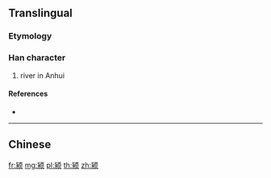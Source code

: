 {{character info/new}}
{{also|潁}}
==Translingual==

===Etymology===
{{Han simp|潁|f=頁|t=页}}

===Han character===
{{Han char|rn=181|rad=页|as=06|sn=12|four=|canj=PEMBO}}

# river in Anhui

====References====
* {{Han ref|kx=1410.451|hdz=74369.080|uh=988D|ud=39053}}

----

==Chinese==
{{zh-see|潁}}

[[fr:颍]]
[[mg:颍]]
[[pl:颍]]
[[th:颍]]
[[zh:颍]]